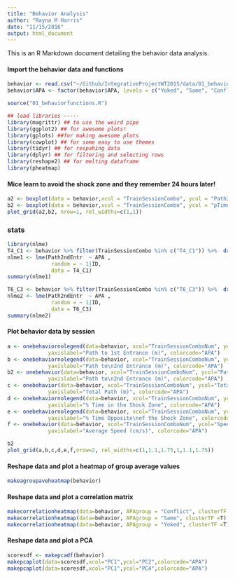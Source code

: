 ```yaml
---
title: "Behavior Analysis"
author: "Rayna M Harris"
date: "11/15/2016"
output: html_document
---
```


This is an R Markdown document detailing the behavior data analysis.

#### Import the behavior data and functions
```r
behavior <- read.csv("~/Github/IntegrativeProjectWT2015/data/01_behaviordata.csv", header = T)
behavior$APA <- factor(behavior$APA, levels = c("Yoked", "Same", "Conflict"))
```

```r
source("01_behaviorfunctions.R")
```

```r
## load libraries -----
library(magrittr) ## to use the weird pipe
library(ggplot2) ## for awesome plots!
library(gplots) ##for making awesome plots
library(cowplot) ## for some easy to use themes
library(tidyr) ## for respahing data
library(dplyr) ## for filtering and selecting rows
library(reshape2) ## for melting dataframe
library(pheatmap)
```

#### Mice learn to avoid the shock zone and they remember 24 hours later! 

```r
a2 <- boxplot(data = behavior,xcol = "TrainSessionCombo", ycol = "Path2ndEntr", yaxislabel = "Path to\n2nd Entrance (m)", colorcode = "APA", session ="Retention")
b2 <- boxplot(data = behavior,xcol = "TrainSessionCombo", ycol = "pTimeOPP", yaxislabel = "% Time Opposite\nof the Shock Zone", colorcode = "APA", session ="Retention")
plot_grid(a2,b2, nrow=1, rel_widths=c(1,1))

```

### stats
```r
library(nlme)
T4_C1 <- behavior %>% filter(TrainSessionCombo %in% c("T4_C1")) %>%  droplevels() 
nlme1 <- lme(Path2ndEntr  ~ APA ,
              random = ~ 1|ID,
              data = T4_C1)
summary(nlme1)

T6_C3 <- behavior %>% filter(TrainSessionCombo %in% c("T6_C3")) %>%  droplevels()
nlme2 <- lme(Path2ndEntr  ~ APA ,
              random = ~ 1|ID,
              data = T6_C3)
summary(nlme2)

```

#### Plot behavior data by session
```r
a <- onebehaviornolegend(data=behavior, xcol="TrainSessionComboNum", ycol="Path1stEntr", 
             yaxislabel="Path to 1st Entrance (m)", colorcode="APA")
b <- onebehaviornolegend(data=behavior, xcol="TrainSessionComboNum", ycol="Path2ndEntr",
             yaxislabel="Path to\n2nd Entrance (m)", colorcode="APA")
b2 <- onebehavior(data=behavior, xcol="TrainSessionComboNum", ycol="Path2ndEntr",
             yaxislabel="Path to\n2nd Entrance (m)", colorcode="APA")
c <- onebehavior(data=behavior, xcol="TrainSessionComboNum", ycol="TotalPathArena.m",
             yaxislabel="Total Path (m)", colorcode="APA")
d <- onebehaviornolegend(data=behavior, xcol="TrainSessionComboNum", ycol="pTimeTarget",
             yaxislabel="% Time in the Shock Zone", colorcode="APA")
e <- onebehaviornolegend(data=behavior, xcol="TrainSessionComboNum", ycol="pTimeOPP",
             yaxislabel="% Time Opposite\nof the Shock Zone", colorcode="APA")
f <- onebehavior(data=behavior, xcol="TrainSessionComboNum", ycol="SpeedArena.cm.s",
             yaxislabel="Average Speed (cm/s)", colorcode="APA")

b2
plot_grid(a,b,c,d,e,f,nrow=2, rel_widths=c(1,1.1,1.75,1,1.1,1.75))
```


#### Reshape data and plot a heatmap of group average values 

```r
makeagroupaveheatmap(behavior)
```

#### Reshape data and plot a correlation matrix
```r
makecorrelationheatmap(data=behavior, APAgroup = "Conflict", clusterTF =T)
makecorrelationheatmap(data=behavior, APAgroup = "Same", clusterTF =T)
makecorrelationheatmap(data=behavior, APAgroup = "Yoked", clusterTF =T)
```

#### Reshape data and plot a PCA
```r
scoresdf <- makepcadf(behavior)
makepcaplot(data=scoresdf,xcol="PC1",ycol="PC2",colorcode="APA")
makepcaplot(data=scoresdf,xcol="PC1",ycol="PC4",colorcode="APA")
```





